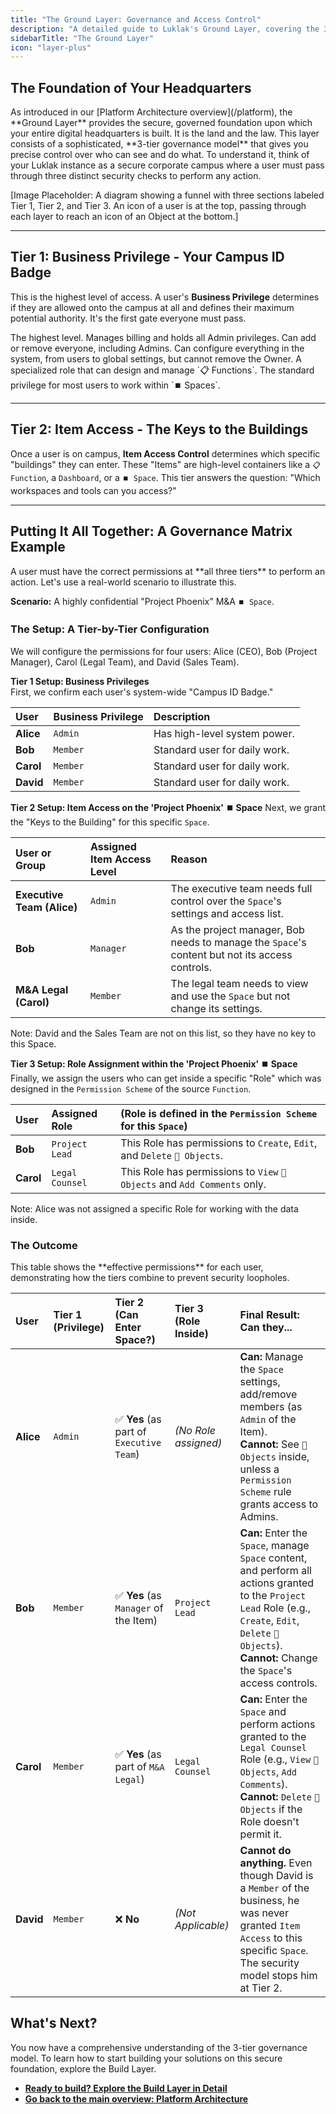 ```yaml
---
title: "The Ground Layer: Governance and Access Control"
description: "A detailed guide to Luklak's Ground Layer, covering the 3 Tiers of Governance: system-wide Business Privileges, component-level Item Access, and granular Permission Schemes."
sidebarTitle: "The Ground Layer"
icon: "layer-plus"
---
```


## The Foundation of Your Headquarters

<Note>
  As introduced in our [Platform Architecture overview](/platform), the **Ground Layer** provides the secure, governed foundation upon which your entire digital headquarters is built. It is the land and the law.
</Note>

<Info>
  This layer consists of a sophisticated, **3-tier governance model** that gives you precise control over who can see and do what. To understand it, think of your Luklak instance as a secure corporate campus where a user must pass through three distinct security checks to perform any action.
</Info>

[Image Placeholder: A diagram showing a funnel with three sections labeled Tier 1, Tier 2, and Tier 3. An icon of a user is at the top, passing through each layer to reach an icon of an Object at the bottom.]

---

## Tier 1: Business Privilege - Your Campus ID Badge

This is the highest level of access. A user's **Business Privilege** determines if they are allowed onto the campus at all and defines their maximum potential authority. It's the first gate everyone must pass.

<CardGroup cols={2}>
  <Card title="Owner" icon="crown" iconType="duotone">
    The highest level. Manages billing and holds all Admin privileges. Can add or remove everyone, including Admins.
  </Card>
  <Card title="Admin" icon="user-gear" iconType="duotone">
    Can configure everything in the system, from users to global settings, but cannot remove the Owner.
  </Card>
  <Card title="App Manager" icon="map" iconType="duotone">
    A specialized role that can design and manage `📋 Functions`.
  </Card>
  <Card title="Member" icon="user" iconType="duotone">
    The standard privilege for most users to work within `⏹️ Spaces`.
  </Card>
</CardGroup>

---

## Tier 2: Item Access - The Keys to the Buildings

Once a user is on campus, **Item Access Control** determines which specific "buildings" they can enter. These "Items" are high-level containers like a `📋 Function`, a `Dashboard`, or a `⏹️ Space`. This tier answers the question: "Which workspaces and tools can you access?"

---

## Putting It All Together: A Governance Matrix Example

<Info>
  A user must have the correct permissions at **all three tiers** to perform an action. Let's use a real-world scenario to illustrate this.

  **Scenario:** A highly confidential "Project Phoenix" M&A `⏹️ Space`.
</Info>

### The Setup: A Tier-by-Tier Configuration

We will configure the permissions for four users: Alice (CEO), Bob (Project Manager), Carol (Legal Team), and David (Sales Team).

**Tier 1 Setup: Business Privileges**\
First, we confirm each user's system-wide "Campus ID Badge."

| User      | Business Privilege | Description                   |
| :-------- | :----------------- | :---------------------------- |
| **Alice** | `Admin`            | Has high-level system power.  |
| **Bob**   | `Member`           | Standard user for daily work. |
| **Carol** | `Member`           | Standard user for daily work. |
| **David** | `Member`           | Standard user for daily work. |

**Tier 2 Setup: Item Access on the 'Project Phoenix' ⏹️ Space**
Next, we grant the "Keys to the Building" for this specific `Space`.

| User or Group              | Assigned Item Access Level | Reason                                                                                         |
| :------------------------- | :------------------------- | :--------------------------------------------------------------------------------------------- |
| **Executive Team (Alice)** | `Admin`                    | The executive team needs full control over the `Space`'s settings and access list.             |
| **Bob**                    | `Manager`                  | As the project manager, Bob needs to manage the `Space`'s content but not its access controls. |
| **M&A Legal (Carol)**      | `Member`                   | The legal team needs to view and use the `Space` but not change its settings.                  |

<Warning>
  Note: David and the Sales Team are not on this list, so they have no key to this Space.
</Warning>

**Tier 3 Setup: Role Assignment within the 'Project Phoenix' ⏹️ Space**
Finally, we assign the users who can get inside a specific "Role" which was designed in the `Permission Scheme` of the source `Function`.

| User      | Assigned Role   | (Role is defined in the `Permission Scheme` for this `Space`)             |
| :-------- | :-------------- | :------------------------------------------------------------------------ |
| **Bob**   | `Project Lead`  | This Role has permissions to `Create`, `Edit`, and `Delete` `🧊 Objects`. |
| **Carol** | `Legal Counsel` | This Role has permissions to `View` `🧊 Objects` and `Add Comments` only. |

<Warning>
  Note: Alice was not assigned a specific Role for working with the data inside.
</Warning>

### The Outcome

<Note>
  This table shows the **effective permissions** for each user, demonstrating how the tiers combine to prevent security loopholes.
</Note>

| User      | Tier 1 (Privilege) | Tier 2 (Can Enter Space?)               | Tier 3 (Role Inside) | Final Result: Can they...                                                                                                                                                                                              |
| :-------- | :----------------- | :-------------------------------------- | :------------------- | :--------------------------------------------------------------------------------------------------------------------------------------------------------------------------------------------------------------------- |
| **Alice** | `Admin`            | ✅ **Yes** (as part of `Executive Team`) | _(No Role assigned)_ | **Can:** Manage the `Space` settings, add/remove members (as `Admin` of the Item).<br />**Cannot:** See `🧊 Objects` inside, unless a `Permission Scheme` rule grants access to Admins.                                |
| **Bob**   | `Member`           | ✅ **Yes** (as `Manager` of the Item)    | `Project Lead`       | **Can:** Enter the `Space`, manage `Space` content, and perform all actions granted to the `Project Lead` Role (e.g., `Create`, `Edit`, `Delete` `🧊 Objects`).<br />**Cannot:** Change the `Space`'s access controls. |
| **Carol** | `Member`           | ✅ **Yes** (as part of `M&A Legal`)      | `Legal Counsel`      | **Can:** Enter the `Space` and perform actions granted to the `Legal Counsel` Role (e.g., `View` `🧊 Objects`, `Add Comments`).<br />**Cannot:** `Delete` `🧊 Objects` if the Role doesn't permit it.                  |
| **David** | `Member`           | ❌ **No**                                | _(Not Applicable)_   | **Cannot do anything.** Even though David is a `Member` of the business, he was never granted `Item Access` to this specific `Space`. The security model stops him at Tier 2.                                          |

## What's Next?

You now have a comprehensive understanding of the 3-tier governance model. To learn how to start building your solutions on this secure foundation, explore the Build Layer.

- [**Ready to build? Explore the Build Layer in Detail**](/platform/build-layer)
- [**Go back to the main overview: Platform Architecture**](/platform)